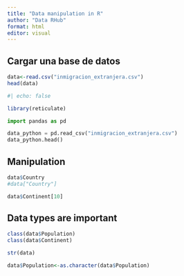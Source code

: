 ```yaml
---
title: "Data manipulation in R"
author: "Data RHub"
format: html
editor: visual
---
```


## Cargar una base de datos

```r
data<-read.csv("inmigracion_extranjera.csv")
head(data)
```

```r
#| echo: false

library(reticulate)
```

```python
import pandas as pd

data_python = pd.read_csv("inmigracion_extranjera.csv")
data_python.head()
```

## Manipulation

```r
data$Country
#data["Country"]
```

```r
data$Continent[10]
```

## Data types are important

```r
class(data$Population)
class(data$Continent)
```

```r
str(data)
```

```r
data$Population<-as.character(data$Population)
```













